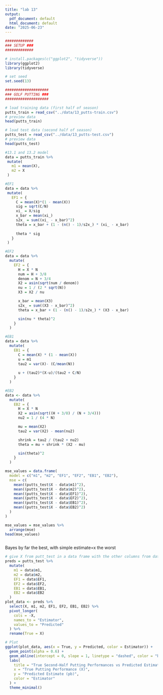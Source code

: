 ```yaml
---
title: "lab 13"
output:
  pdf_document: default
  html_document: default
date: "2025-06-23"
---
```


```r
#############
### SETUP ###
#############

# install.packages(c("ggplot2", "tidyverse"))
library(ggplot2)
library(tidyverse)

# set seed
set.seed(13)

####################
### GOLF PUTTING ###
####################

# load training data (first half of season)
putts_train = read_csv("../data/13_putts-train.csv")
# preview data
head(putts_train)

# load test data (second half of season)
putts_test = read_csv("../data/13_putts-test.csv")
# preview data
head(putts_test)
```

```r
#13.1 and 13.2 model
data = putts_train %>%
 mutate(
   m1 = mean(X),
   m2 = X
 )

#EF1
data = data %>%
 mutate(
   EF1 = {
     C = mean(X)*(1 - mean(X))
     sig = sqrt(C/N)
     xi_ = X/sig
     x_bar = mean(xi_)
     s2x_ = sum((xi_ - x_bar)^2)
     theta = x_bar + (1 - (n() - 1)/s2x_) * (xi_ - x_bar)
     
     theta * sig
   }
 )

#EF2
data = data %>%
  mutate(
    EF2 = {
      H = X * N
      num = H + 3/8
      denom = N + 3/4
      X2 = asin(sqrt(num / denom))        
      nu = 1 / (2 * sqrt(N))            
      X3 = X2 / nu                      

      x_bar = mean(X3)
      s2x_ = sum((X3 - x_bar)^2)
      theta = x_bar + (1 - (n() - 1)/s2x_) * (X3 - x_bar)

      sin(nu * theta)^2                   
    }
  )

#EB1
data = data %>%
  mutate(
    EB1 = {
      C = mean(X) * (1 - mean(X))
      u = m1
      tau2 = var(X)- (C/mean(N))
      
      u + (tau2)*(X-u)/(tau2 + C/N)
    }
  )

#EB2
data <- data %>%
  mutate(
    EB2 = {
      H = X * N
      X2 = asin(sqrt((H + 3/8) / (N + 3/4)))   
      nu2 = 1 / (4 * N)                        

      mu = mean(X2)
      tau2 = var(X2) - mean(nu2)

      shrink = tau2 / (tau2 + nu2)
      theta = mu + shrink * (X2 - mu)

      sin(theta)^2                            
    }
  )


```

```r
mse_values = data.frame(
  model = c("m1", "m2", "EF1", "EF2", "EB1", "EB2"),
  mse = c(
    mean((putts_test$X - data$m1)^2),
    mean((putts_test$X - data$m2)^2),
    mean((putts_test$X - data$EF1)^2),
    mean((putts_test$X - data$EF2)^2),
    mean((putts_test$X - data$EB1)^2),
    mean((putts_test$X - data$EB2)^2)
  )
)

mse_values = mse_values %>%
  arrange(mse)
head(mse_values)



```
Bayes by far the best, with simple estimate=x the worst

```r

# give X from putt_test in a data frame with the other columns from data
preds = putts_test %>%
  mutate(
    m1 = data$m1,
    m2 = data$m2,
    EF1 = data$EF1,
    EF2 = data$EF2,
    EB1 = data$EB1,
    EB2 = data$EB2
  )
plot_data <- preds %>%
  select(X, m1, m2, EF1, EF2, EB1, EB2) %>%
  pivot_longer(
    cols = -X,
    names_to = "Estimator",
    values_to = "Predicted"
  ) %>%
  rename(True = X)

# Plot
ggplot(plot_data, aes(x = True, y = Predicted, color = Estimator)) +
  geom_point(alpha = 0.6) +
  geom_abline(intercept = 0, slope = 1, linetype = "dashed", color = "black") +
  labs(
    title = "True Second-Half Putting Performances vs Predicted Estimates",
    x = "True Putting Performance (X)",
    y = "Predicted Estimate (pb)",
    color = "Estimator"
  ) +
  theme_minimal()


```

